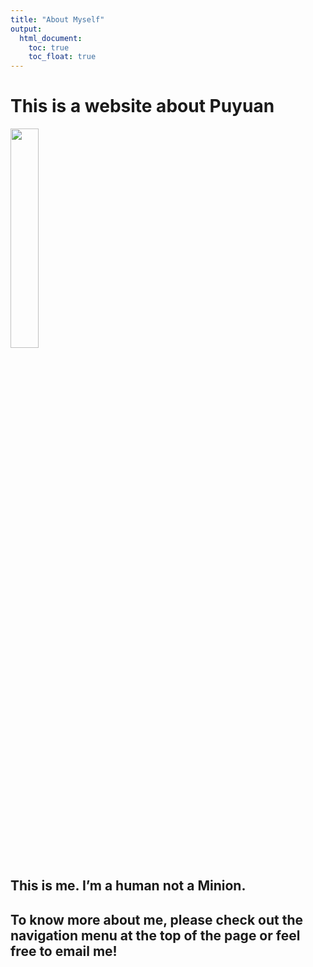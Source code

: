 ```yaml
---
title: "About Myself"
output: 
  html_document:
    toc: true
    toc_float: true
---
```


# This is a website about Puyuan
<img src="pictures/my picture.jpg" style = "width: 30%">

## This is me. I'm a human not a Minion.
## To know more about me, please check out the navigation menu at the top of the page or feel free to email me!
